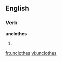 
==English==

===Verb===
'''unclothes'''

# {{third-person singular of|unclothe}}

[[fr:unclothes]]
[[vi:unclothes]]